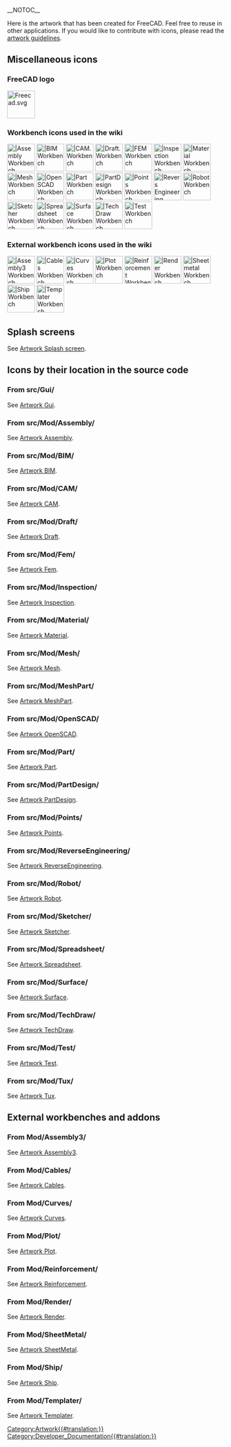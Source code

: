 __NOTOC__
<languages/>
<translate>

<!--T:190-->
Here is the artwork that has been created for FreeCAD. Feel free to reuse in other applications. If you would like to contribute with icons, please read the [[Artwork_Guidelines|artwork guidelines]].

==Miscellaneous icons== <!--T:365-->

===FreeCAD logo=== <!--T:366-->

</translate>
[[Image:Freecad.svg|64px]]
<translate>

===Workbench icons used in the wiki=== <!--T:367-->

</translate>
[[Image:Workbench_Assembly.svg|64px||Assembly Workbench]]
[[Image:Workbench_BIM.svg|64px||BIM Workbench]]
[[Image:Workbench_CAM.svg|64px||CAM. Workbench]]
[[Image:Workbench_Draft.svg|64px||Draft. Workbench]]
[[Image:Workbench_FEM.svg|64px||FEM Workbench]]
[[Image:Workbench_Inspection.svg|64px||Inspection Workbench]]
[[Image:Workbench_Material.svg|64px||Material Workbench]]
[[Image:Workbench_Mesh.svg|64px||Mesh Workbench]]
[[Image:Workbench_OpenSCAD.svg|64px||OpenSCAD Workbench]]
[[Image:Workbench_Part.svg|64px||Part Workbench]]
[[Image:Workbench_PartDesign.svg|64px||PartDesign Workbench]]
[[Image:Workbench_Points.svg|64px||Points Workbench]]
[[Image:Workbench_Reverse_Engineering.svg|64px||Revers Engineering Workbench]]
[[Image:Workbench_Robot.svg|64px||Robot Workbench]]
[[Image:Workbench_Sketcher.svg|64px||Sketcher Workbench]]
[[Image:Workbench_Spreadsheet.svg|64px||Spreadsheet Workbench]]
[[Image:Workbench_Surface.svg|64px||Surface Workbench]]
[[Image:Workbench_TechDraw.svg|64px||TechDraw Workbench]]
[[Image:Workbench_Test.svg|64px||Test Workbench]]
<translate>

===External workbench icons used in the wiki=== <!--T:387-->

</translate>
[[Image:Assembly3_workbench_icon.svg|64px||Assembly3 Workbench]]
[[Image:Cables workbench icon.svg|64px||Cables Workbench]]
[[Image:Curves workbench icon.svg|64px||Curves Workbench]]
[[Image:Workbench_Plot.svg|64px||Plot Workbench]]
[[Image:Reinforcement_Workbench.svg‎|64px||Reinforcement Workbench]]
[[Image:Render_workbench_icon.svg‎‎|64px||Render Workbench]]
[[Image:Sheetmetal_workbench_icon.svg|64px||Sheetmetal Workbench]]
[[Image:Workbench_Ship.svg|64px||Ship Workbench]]
[[Image:Templater_workbench_icon.svg‎‎|64px||Templater Workbench]]
<translate>

==Splash screens== <!--T:77-->

<!--T:296-->
See [[Artwork_Splash_screen|Artwork Splash screen]].

==Icons by their location in the source code== <!--T:84-->

===From src/Gui/=== <!--T:86-->

<!--T:297-->
See [[Artwork_Gui|Artwork Gui]].

===From src/Mod/Assembly/=== <!--T:381-->

<!--T:382-->
See [[Artwork_Assembly|Artwork Assembly]].

===From src/Mod/BIM/=== <!--T:383-->

<!--T:384-->
See [[Artwork_BIM|Artwork BIM]].

===From src/Mod/CAM/=== <!--T:379-->

<!--T:380-->
See [[Artwork_CAM|Artwork CAM]].

===From src/Mod/Draft/=== <!--T:306-->

<!--T:307-->
See [[Artwork_Draft|Artwork Draft]].

===From src/Mod/Fem/=== <!--T:313-->

<!--T:314-->
See [[Artwork_Fem|Artwork Fem]].

===From src/Mod/Inspection/=== <!--T:337-->

<!--T:338-->
See [[Artwork_Inspection|Artwork Inspection]].

===From src/Mod/Material/=== <!--T:182-->

<!--T:339-->
See [[Artwork_Material|Artwork Material]].

===From src/Mod/Mesh/=== <!--T:315-->

<!--T:316-->
See [[Artwork_Mesh|Artwork Mesh]].

===From src/Mod/MeshPart/=== <!--T:318-->

<!--T:340-->
See [[Artwork_MeshPart|Artwork MeshPart]].

===From src/Mod/OpenSCAD/=== <!--T:319-->

<!--T:341-->
See [[Artwork_OpenSCAD|Artwork OpenSCAD]].

===From src/Mod/Part/=== <!--T:321-->

<!--T:322-->
See [[Artwork Part|Artwork Part]].

===From src/Mod/PartDesign/=== <!--T:323-->

<!--T:324-->
See [[Artwork PartDesign|Artwork PartDesign]].

===From src/Mod/Points/=== <!--T:342-->

<!--T:343-->
See [[Artwork_Points|Artwork Points]].

===From src/Mod/ReverseEngineering/=== <!--T:346-->

<!--T:347-->
See [[Artwork_ReverseEngineering|Artwork ReverseEngineering]].

===From src/Mod/Robot/=== <!--T:348-->

<!--T:349-->
See [[Artwork_Robot|Artwork Robot]].

===From src/Mod/Sketcher/=== <!--T:331-->

<!--T:332-->
See [[Artwork_Sketcher|Artwork Sketcher]].

===From src/Mod/Spreadsheet/=== <!--T:352-->

<!--T:353-->
See [[Artwork_Spreadsheet|Artwork Spreadsheet]].

===From src/Mod/Surface/=== <!--T:355-->

<!--T:356-->
See [[Artwork_Surface|Artwork Surface]].

===From src/Mod/TechDraw/=== <!--T:357-->

<!--T:358-->
See [[Artwork_TechDraw|Artwork TechDraw]].

===From src/Mod/Test/=== <!--T:283-->

<!--T:359-->
See [[Artwork_Test|Artwork Test]].

===From src/Mod/Tux/=== <!--T:360-->

<!--T:361-->
See [[Artwork_Tux|Artwork Tux]].

==External workbenches and addons== <!--T:289-->

===From Mod/Assembly3/=== <!--T:375-->

<!--T:376-->
See [[Artwork_Assembly3|Artwork Assembly3]].

===From Mod/Cables/=== <!--T:388-->

<!--T:389-->
See [[Artwork_Cables|Artwork Cables]].

===From Mod/Curves/=== <!--T:390-->

<!--T:391-->
See [[Artwork_Curves|Artwork Curves]].

===From Mod/Plot/=== <!--T:329-->

<!--T:330-->
See [[Artwork_Plot|Artwork Plot]].

===From Mod/Reinforcement/=== <!--T:290-->

<!--T:364-->
See [[Artwork_Reinforcement|Artwork Reinforcement]].

===From Mod/Render/=== <!--T:377--> 

<!--T:378-->
See [[Artwork_Render|Artwork Render]].

===From Mod/SheetMetal/=== <!--T:385-->

<!--T:386-->
See [[Artwork_SheetMetal|Artwork SheetMetal]].

===From Mod/Ship/=== <!--T:350-->

<!--T:351-->
See [[Artwork_Ship|Artwork Ship]].

===From Mod/Templater/=== <!--T:392-->

<!--T:393-->
See [[Artwork_Templater|Artwork Templater]].


</translate>
[[Category:Artwork{{#translation:}}]]
[[Category:Developer_Documentation{{#translation:}}]]
